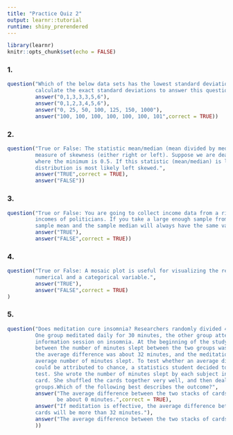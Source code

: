 ```yaml
---
title: "Practice Quiz 2"
output: learnr::tutorial
runtime: shiny_prerendered
---
```


```r
library(learnr)
knitr::opts_chunk$set(echo = FALSE)
```
<style>body{text-align: justify}</style>
### 1.

```r
question("Which of the below data sets has the lowest standard deviation? You do not need to 
         calculate the exact standard deviations to answer this question.",
         answer("0,1,3,3,3,5,6"),
         answer("0,1,2,3,4,5,6"),
         answer("0, 25, 50, 100, 125, 150, 1000"),
         answer("100, 100, 100, 100, 100, 100, 101",correct = TRUE))
```

### 2.

```r
question("True or False: The statistic mean/median (mean divided by median) can be used as a 
         measure of skewness (either right or left). Suppose we are dealing with a distribution
         where the minimum is 0.5. If this statistic (mean/median) is less than 1, the
         distribution is most likely left skewed.",
         answer("TRUE",correct = TRUE),
         answer("FALSE"))
```

### 3.

```r
question("True or False: You are going to collect income data from a right-skewed distribution of 
         incomes of politicians. If you take a large enough sample from that distribution, the 
         sample mean and the sample median will always have the same value.",
         answer("TRUE"),
         answer("FALSE",correct = TRUE))
```

### 4.

```r
question("True or False: A mosaic plot is useful for visualizing the relationship between a
         numerical and a categorical variable.",
         answer("TRUE"),
         answer("FALSE",correct = TRUE)
)
```

### 5.

```r
question("Does meditation cure insomnia? Researchers randomly divided 400 people into two equal-sized groups.
         One group meditated daily for 30 minutes, the other group attended a 2-hour
         information session on insomnia. At the beginning of the study, the average difference
         between the number of minutes slept between the two groups was about 0. After the study,
         the average difference was about 32 minutes, and the meditation group had a higher
         average number of minutes slept. To test whether an average difference of 32 minutes
         could be attributed to chance, a statistics student decided to conduct a randomization
         test. She wrote the number of minutes slept by each subject in the study on an index
         card. She shuffled the cards together very well, and then dealt them into two equal-sized
         groups.Which of the following best describes the outcome?",
         answer("The average difference between the two stacks of cards will
                be about 0 minutes.",correct = TRUE),
         answer("If meditation is effective, the average difference between the two stacks of 
         cards will be more than 32 minutes."),
         answer("The average difference between the two stacks of cards will be about 32 minutes."
         ))
```